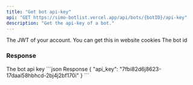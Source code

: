 ```yaml
---
title: "Get bot api-key"
api: "GET https://simo-botlist.vercel.app/api/bots/{botID}/api-key"
description: "Get the api-key of a bot."
---
```


<ParamField header="Authorization" type="string" placeholder="API KEY" required>
  The JWT of your account. You can get this in website cookies
</ParamField>
<ParamField type="string" path="botID" required>
  The bot id
</ParamField>

### Response

<ResponseField name="Api key" type="string">
    The bot api key
</ResponseField>


<ResponseExample>
```json Response
{
  "api_key": "7fbi82d6j8623-17daai58hbhcd-2bj4j2bf170i"
}
```
</ResponseExample>